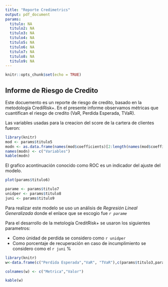 ```yaml
---
title: "Reporte Credimetrics"
output: pdf_document
params:
  titulo: NA
  titulo2: NA
  titulo3: NA
  titulo4: NA
  titulo5: NA
  titulo6: NA
  titulo7: NA
  titulo8: NA
  titulo9: NA
---
```


```r
knitr::opts_chunk$set(echo = TRUE)
```

##  Informe de Riesgo de Credito

Este docuemento es un reporte de riesgo de credito, basado en la metodología CrediRisk+. En el presente informe observamos métricas que cuantifican el riesgo de credito (VaR, Perdida Esperada, TVaR).

Las variables usadas para la creacion del score de la cartera de clientes fueron:

```r
library(knitr)
mod <- params$titulo5
modn <- as.data.frame(names(mod$coefficients)[2:length(names(mod$coefficients))])
names(modn) <- c("Variables")
kable(modn)
```

El grafico acontinuación conocido como ROC es un indicador del ajuste del modelo.

```r
plot(params$titulo6)
```

```r
parame <- params$titulo7
unidper <- params$titulo8
juni <- params$titulo9
```



Para realizar este modelo se uso un análisis de *Regresión Lineal Generalizada* donde el enlace que se escogio fue *`r parame`* 




Para el desarrollo de la metología CreditRisk+ se usaron los siguientes parametros: 

* Como únidad de perdida se considero como `r unidper`
* Como porcentaje de recuperación en caso de incumplimiento se considero como el  `r juni` %





```r
library(knitr)
w<-data.frame(c("Perdida Esperada","VaR", "TVaR"),c(params$titulo3,params$titulo2,params$titulo4))

colnames(w) <- c("Metrica","Valor")

kable(w)

```



